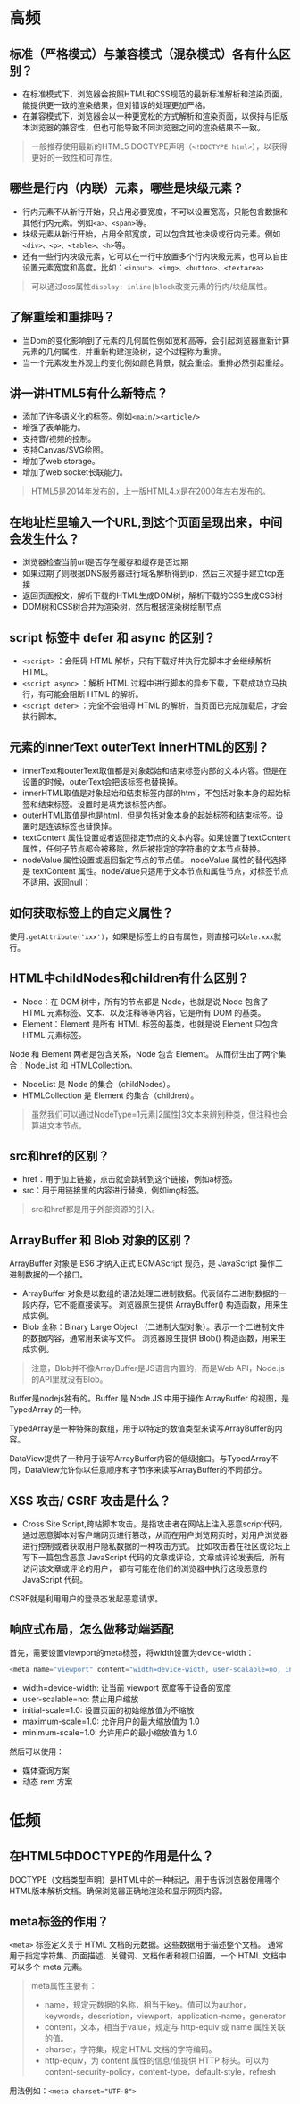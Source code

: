 # 高频

## 标准（严格模式）与兼容模式（混杂模式）各有什么区别？

* 在标准模式下，浏览器会按照HTML和CSS规范的最新标准解析和渲染页面，能提供更一致的渲染结果，但对错误的处理更加严格。
* 在兼容模式下，浏览器会以一种更宽松的方式解析和渲染页面，以保持与旧版本浏览器的兼容性，但也可能导致不同浏览器之间的渲染结果不一致。

> 一般推荐使用最新的HTML5 DOCTYPE声明（`<!DOCTYPE html>`），以获得更好的一致性和可靠性。

## 哪些是行内（内联）元素，哪些是块级元素？
* 行内元素不从新行开始，只占用必要宽度，不可以设置宽高，只能包含数据和其他行内元素。例如`<a>、<span>`等。
* 块级元素从新行开始，占用全部宽度，可以包含其他块级或行内元素。例如`<div>、<p>、<table>、<h>`等。
* 还有一些行内块级元素，它可以在一行中放置多个行内块级元素，也可以自由设置元素宽度和高度。比如：`<input>、<img>、<button>、<textarea>`

> 可以通过css属性`display: inline|block`改变元素的行内/块级属性。

## 了解重绘和重排吗？
* 当Dom的变化影响到了元素的几何属性例如宽和高等，会引起浏览器重新计算元素的几何属性，并重新构建渲染树，这个过程称为重排。
* 当一个元素发生外观上的变化例如颜色背景，就会重绘。重排必然引起重绘。

## 讲一讲HTML5有什么新特点？
* 添加了许多语义化的标签。例如`<main/><article/>`
* 增强了表单能力。
* 支持音/视频的控制。
* 支持Canvas/SVG绘图。
* 增加了web storage。
* 增加了web socket长联能力。

> HTML5是2014年发布的，上一版HTML4.x是在2000年左右发布的。

## 在地址栏里输入一个URL,到这个页面呈现出来，中间会发生什么？
* 浏览器检查当前url是否存在缓存和缓存是否过期
* 如果过期了则根据DNS服务器进行域名解析得到ip，然后三次握手建立tcp连接
* 返回页面报文，解析下载的HTML生成DOM树，解析下载的CSS生成CSS树
* DOM树和CSS树合并为渲染树，然后根据渲染树绘制节点

## script 标签中 defer 和 async 的区别？
* `<script>` ：会阻碍 HTML 解析，只有下载好并执行完脚本才会继续解析 HTML。
* `<script async>` ：解析 HTML 过程中进行脚本的异步下载，下载成功立马执行，有可能会阻断 HTML 的解析。
* `<script defer>` ：完全不会阻碍 HTML 的解析，当页面已完成加载后，才会执行脚本。

## 元素的innerText outerText innerHTML的区别？
* innerText和outerText取值都是对象起始和结束标签内部的文本内容。但是在设置的时候，outerText会把该标签也替换掉。
* innerHTML取值是对象起始和结束标签内部的html，不包括对象本身的起始标签和结束标签。设置时是填充该标签内部。
* outerHTML取值是也是html，但是包括对象本身的起始标签和结束标签。设置时是连该标签也替换掉。
* textContent 属性设置或者返回指定节点的文本内容。如果设置了textContent属性，任何子节点都会被移除，然后被指定的字符串的文本节点替换。
* nodeValue 属性设置或返回指定节点的节点值。
nodeValue 属性的替代选择是 textContent 属性。nodeValue只适用于文本节点和属性节点，对标签节点不适用，返回null；

## 如何获取标签上的自定义属性？
使用`.getAttribute('xxx')`，如果是标签上的自有属性，则直接可以`ele.xxx`就行。

## HTML中childNodes和children有什么区别？
* Node：在 DOM 树中，所有的节点都是 Node，也就是说 Node 包含了 HTML 元素标签、文本、以及注释等等内容，它是所有 DOM 的基类。
* Element：Element 是所有 HTML 标签的基类，也就是说 Element 只包含 HTML 元素标签。

Node 和 Element 两者是包含关系，Node 包含 Element。
从而衍生出了两个集合：NodeList 和 HTMLCollection。
* NodeList 是 Node 的集合（childNodes）。
* HTMLCollection 是 Element 的集合（children）。

> 虽然我们可以通过NodeType=1元素|2属性|3文本来辨别种类，但注释也会算进文本节点。

## src和href的区别？
* href：用于加上链接，点击就会跳转到这个链接，例如a标签。
* src：用于用链接里的内容进行替换，例如img标签。
> src和href都是用于外部资源的引入。

## ArrayBuffer 和 Blob 对象的区别？

ArrayBuffer 对象是 ES6 才纳入正式 ECMAScript 规范，是 JavaScript 操作二进制数据的一个接口。
* ArrayBuffer 对象是以数组的语法处理二进制数据。代表储存二进制数据的一段内存，它不能直接读写。
浏览器原生提供 ArrayBuffer() 构造函数，用来生成实例。
* Blob 全称：Binary Large Object （二进制大型对象）。表示一个二进制文件的数据内容，通常用来读写文件。
浏览器原生提供 Blob() 构造函数，用来生成实例。

> 注意，Blob并不像ArrayBuffer是JS语⾔内置的，⽽是Web API，Node.js的API⾥就没有Blob。

Buffer是nodejs独有的。Buffer 是 Node.JS 中用于操作 ArrayBuffer 的视图，是 TypedArray 的一种。

TypedArray是一种特殊的数组，用于以特定的数值类型来读写ArrayBuffer的内容。

DataView提供了一种用于读写ArrayBuffer内容的低级接口。与TypedArray不同，DataView允许你以任意顺序和字节序来读写ArrayBuffer的不同部分。

## XSS 攻击/ CSRF 攻击是什么？
* Cross Site Script,跨站脚本攻击。是指攻击者在网站上注入恶意script代码，
通过恶意脚本对客户端网页进行篡改，从而在用户浏览网页时，对用户浏览器进行控制或者获取用户隐私数据的一种攻击方式。
比如攻击者在社区或论坛上写下一篇包含恶意 JavaScript 代码的文章或评论，文章或评论发表后，所有访问该文章或评论的用户，
都有可能在他们的浏览器中执行这段恶意的 JavaScript 代码。

CSRF就是利用用户的登录态发起恶意请求。

## 响应式布局，怎么做移动端适配
首先，需要设置viewport的meta标签，将width设置为device-width：
```js
<meta name="viewport" content="width=device-width, user-scalable=no, initial-scale=1.0, maximum-scale=1.0, minimum-scale=1.0">
```
* width=device-width: 让当前 viewport 宽度等于设备的宽度
* user-scalable=no: 禁止用户缩放
* initial-scale=1.0: 设置页面的初始缩放值为不缩放
* maximum-scale=1.0: 允许用户的最大缩放值为 1.0
* minimum-scale=1.0: 允许用户的最小缩放值为 1.0

然后可以使用：
* 媒体查询方案
* 动态 rem 方案
# 低频
## 在HTML5中DOCTYPE的作用是什么？
DOCTYPE（文档类型声明）是HTML中的一种标记，用于告诉浏览器使用哪个HTML版本解析文档。确保浏览器正确地渲染和显示网页内容。

## meta标签的作用？
`<meta>` 标签定义关于 HTML 文档的元数据。这些数据用于描述整个文档。
通常用于指定字符集、页面描述、关键词、文档作者和视口设置，一个 HTML 文档中可以多个 meta 元素。

> meta属性主要有：
> * name，规定元数据的名称，相当于key。值可以为author，keywords，description，viewport，application-name，generator
> * content，文本，相当于value，规定与 http-equiv 或 name 属性关联的值。
> * charset，字符集，规定 HTML 文档的字符编码。
> * http-equiv，为 content 属性的信息/值提供 HTTP 标头。可以为content-security-policy，content-type，default-style，refresh

用法例如：`<meta charset="UTF-8">`

